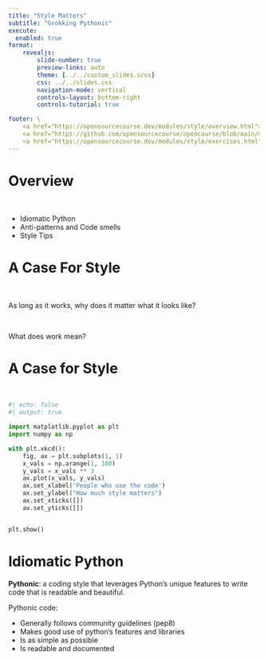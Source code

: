 ```yaml
---
title: "Style Matters"
subtitle: "Grokking Pythonic"
execute:
  enabled: true
format:
    revealjs:
        slide-number: true
        preview-links: auto
        theme: [../../custom_slides.scss]
        css: ../../slides.css
        navigation-mode: vertical
        controls-layout: bottom-right
        controls-tutorial: true

footer: \
    <a href="https://opensourcecourse.dev/modules/style/overview.html">overview</a> /\
    <a href="https://github.com/opensourcecourse/opencourse/blob/main/modules/style/slides.qmd">source</a> /\
    <a href="https://opensourcecourse.dev/modules/style/exercises.html">exercises</a>
---
```


# Overview
</br>

:::{.r-stack}

- Idiomatic Python
- Anti-patterns and Code smells
- Style Tips

:::



# A Case For Style

</br>

:::{.fragment}
As long as it works, why does it matter what it looks like?
:::

</br>

:::{.fragment}
What does work mean?
:::




# A Case for Style

</br>

:::{.r-stack}

```python
#| echo: false
#| output: true

import matplotlib.pyplot as plt
import numpy as np

with plt.xkcd():
    fig, ax = plt.subplots(1, 1)
    x_vals = np.arange(1, 100)
    y_vals = x_vals ** 3
    ax.plot(x_vals, y_vals)
    ax.set_xlabel('People who use the code')
    ax.set_ylabel("How much style matters")
    ax.set_xticks([])
    ax.set_yticks([])


plt.show()
```

:::


# Idiomatic Python

**Pythonic**: a coding style that leverages Python's unique features to write code that is readable and beautiful.

Pythonic code:

::: incremental

- Generally follows community guidelines (pep8)
- Makes good use of python's features and libraries
- Is as simple as possible
- Is readable and documented

:::



